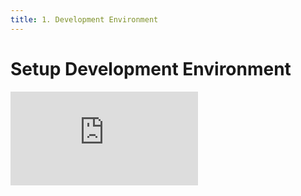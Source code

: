 ```yaml
---
title: 1. Development Environment
---
```


# Setup Development Environment

<div
  style={{
    position: 'relative',
    paddingBottom: '64.63195691202873%',
    marginBottom: '20px',
    height: 0
  }}
>
  <iframe
    src="https://www.loom.com/embed/7be2879fb2c846ed9cfb831d86fc8972"
    frameborder="0"
    allowFullScreen="true"
    webkitallowfullscreen="true"
    mozallowfullscreen="true"
    style={{
      position: 'absolute',
      top: 0,
      left: 0,
      width: '100%',
      height: '100%'
    }}
  />
</div>

We use [Cursor](https://cursor.sh/) with the [Anysphere Containers](https://marketplace.visualstudio.com/items?itemName=anysphere.containers) extension. This lets you use a [Docker container](https://docker.com/) as a full-featured development environment. A devcontainer.json file in Core tells Cursor how to access (or create) a development container with a well-defined tool and runtime stack.

To get started try the following:

1. Install [Cursor](https://cursor.sh/)
1. Install [Docker Desktop](https://www.docker.com/get-started)
1. Start Docker Desktop
   - **PC users**: Windows limits resources to WSL 2 (Memory/CPU), this limit can be configured in your [.wslconfig file](https://docs.microsoft.com/en-us/windows/wsl/wsl-config#configure-global-options-with-wslconfig).
1. Start Cursor and add [Anysphere Containers](https://marketplace.visualstudio.com/items?itemName=anysphere.containers) Extension
1. Run `Git: Clone` from the Command Palette (Cmd/Ctrl + Shift + P)
1. Choose GitHub (You'll need to authenticate with GitHub), then enter `JesusFilm/core`
1. Select an appropriate local directory to clone the repository to.
1. If prompted by Cursor, press "Open" or "Open Repository"
1. Cursor will start building the dev container. A progress notification provides status updates.
1. After the build completes, Cursor will automatically connect to the container. You can now work with the repository source code in this independent environment as you would if you had cloned the code locally.

## Common Issues

### Container is running slowly or crashing on Mac

1. Open Docker Desktop
1. Go to Settings -> Resources -> Advanced
1. Set CPUs: 7, Memory: 12.00GB, Swap: 4GB
1. Click 'Apply & Restart'

### "Docker not found" or "Docker daemon not started" when starting Cursor after updating docker

1. Open Docker Desktop
2. Go to Settings -> Advanced and ensure the following settings are selected:

- System (requires password)
- Allow the default Docker socket to be used (requires password)
- Allow privileged port mapping (requires password)
- Automatically check configuration

### `Git: Clone` does not appear in the command palette

- Simply restart Cursor and try again

